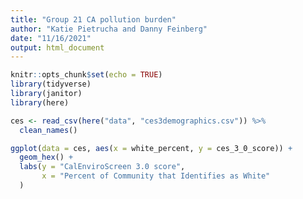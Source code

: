 ```yaml
---
title: "Group 21 CA pollution burden"
author: "Katie Pietrucha and Danny Feinberg"
date: "11/16/2021"
output: html_document
---
```


```r
knitr::opts_chunk$set(echo = TRUE)
library(tidyverse)
library(janitor)
library(here)
```


```r
ces <- read_csv(here("data", "ces3demographics.csv")) %>% 
  clean_names()
```

```r
ggplot(data = ces, aes(x = white_percent, y = ces_3_0_score)) +
  geom_hex() +
  labs(y = "CalEnviroScreen 3.0 score",
       x = "Percent of Community that Identifies as White"
  )
```

